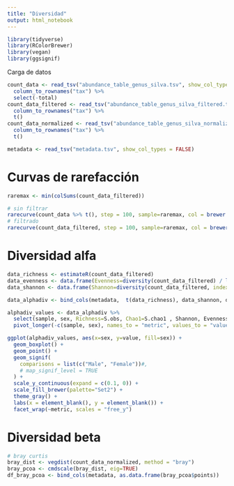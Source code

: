 ```yaml
---
title: "Diversidad"
output: html_notebook
---
```


```r
library(tidyverse)
library(RColorBrewer)
library(vegan)
library(ggsignif)
```

Carga de datos
```r
count_data <- read_tsv("abundance_table_genus_silva.tsv", show_col_types = FALSE) %>%
  column_to_rownames("tax") %>%
  select(-total) 
count_data_filtered <- read_tsv("abundance_table_genus_silva_filtered.tsv", show_col_types = FALSE) %>%
  column_to_rownames("tax") %>%
  t()
count_data_normalized <- read_tsv("abundance_table_genus_silva_normalized.tsv", show_col_types = FALSE) %>%
  column_to_rownames("tax") %>%
  t()

metadata <- read_tsv("metadata.tsv", show_col_types = FALSE)
```



# Curvas de rarefacción

```r
raremax <- min(colSums(count_data_filtered))
```


```r
# sin filtrar
rarecurve(count_data %>% t(), step = 100, sample=raremax, col = brewer.pal(8, "Set1"))
# filtrado
rarecurve(count_data_filtered, step = 100, sample=raremax, col = brewer.pal(8, "Set1"))
```

# Diversidad alfa

```r
data_richness <- estimateR(count_data_filtered)
data_evenness <- data.frame(Evenness=diversity(count_data_filtered) / log(specnumber(count_data_filtered)))
data_shannon <- data.frame(Shannon=diversity(count_data_filtered, index = "shannon"))

data_alphadiv <- bind_cols(metadata,  t(data_richness), data_shannon, data_evenness)
```

```r
alphadiv_values <- data_alphadiv %>%
  select(sample, sex, Richness=S.obs, Chao1=S.chao1 , Shannon, Evenness) %>%
  pivot_longer(-c(sample, sex), names_to = "metric", values_to = "value")

ggplot(alphadiv_values, aes(x=sex, y=value, fill=sex)) +
  geom_boxplot() +
  geom_point() +
  geom_signif(
    comparisons = list(c("Male", "Female"))#,
    # map_signif_level = TRUE
  ) +
  scale_y_continuous(expand = c(0.1, 0)) +
  scale_fill_brewer(palette="Set2") +
  theme_gray() +
  labs(x = element_blank(), y = element_blank()) +
  facet_wrap(~metric, scales = "free_y")
```

# Diversidad beta

```r
# bray curtis
bray_dist <- vegdist(count_data_normalized, method = "bray")
bray_pcoa <- cmdscale(bray_dist, eig=TRUE)
df_bray_pcoa <- bind_cols(metadata, as.data.frame(bray_pcoa$points))

```

